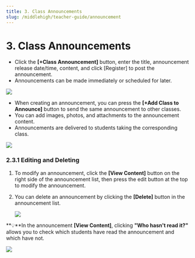 ```yaml
---
title: 3. Class Announcements
slug: /middlehigh/teacher-guide/announcement
---
```



# 3. Class Announcements

- Click the **\[+Class Announcement]** button, enter the title, announcement release date/time, content, and click \[Register] to post the announcement.
- Announcements can be made immediately or scheduled for later.

<Image src="/img/en/middlehigh/teacher/03-01.jpg" size="lg" />

- When creating an announcement, you can press the **\[+Add Class to Announce]** button to send the same announcement to other classes.
- You can add images, photos, and attachments to the announcement content.
- Announcements are delivered to students taking the corresponding class.

<Image src="/img/en/middlehigh/teacher/03-02.jpg" size="lg" />

### 2.3.1 Editing and Deleting

1. To modify an announcement, click the **\[View Content]** button on the right side of the announcement list, then press the edit button at the top to modify the announcement.
2. You can delete an announcement by clicking the **\[Delete]** button in the announcement list.

   <Image src="/img/en/middlehigh/teacher/03-03.jpg" size="lg" />

**💡**In the announcement **\[View Content]**, clicking **"Who hasn't read it?"** allows you to check which students have read the announcement and which have not.

<Image src="/img/en/middlehigh/teacher/03-04.jpg" size="lg" />
